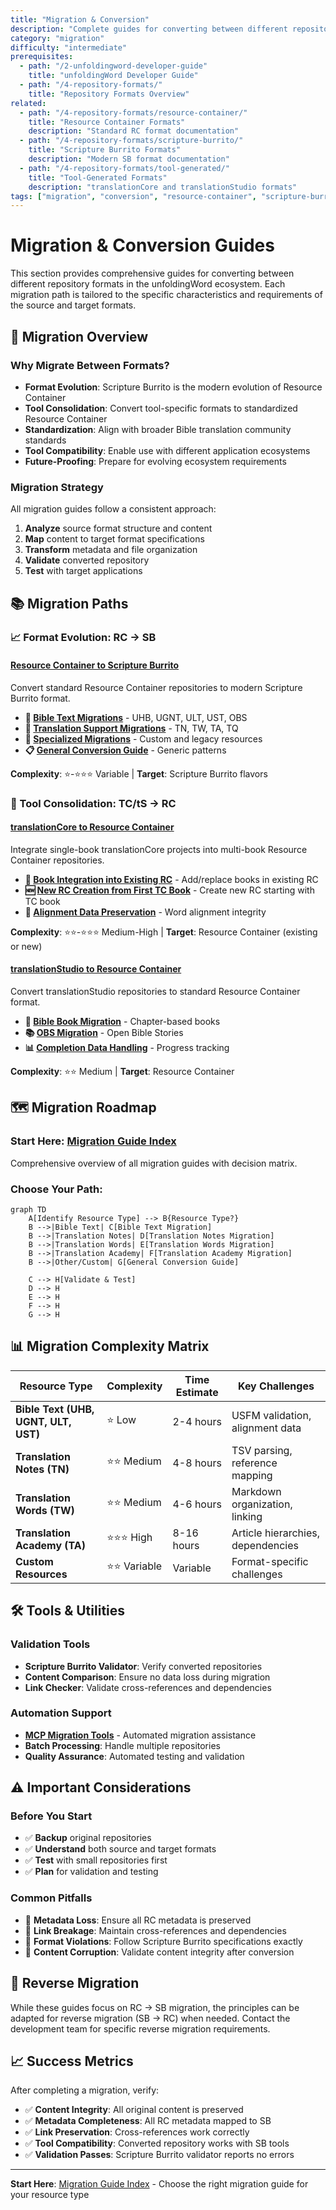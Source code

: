 ```yaml
---
title: "Migration & Conversion"
description: "Complete guides for converting between different repository formats in the unfoldingWord ecosystem"
category: "migration"
difficulty: "intermediate"
prerequisites:
  - path: "/2-unfoldingword-developer-guide"
    title: "unfoldingWord Developer Guide"
  - path: "/4-repository-formats/"
    title: "Repository Formats Overview"
related:
  - path: "/4-repository-formats/resource-container/"
    title: "Resource Container Formats"
    description: "Standard RC format documentation"
  - path: "/4-repository-formats/scripture-burrito/"
    title: "Scripture Burrito Formats"  
    description: "Modern SB format documentation"
  - path: "/4-repository-formats/tool-generated/"
    title: "Tool-Generated Formats"
    description: "translationCore and translationStudio formats"
tags: ["migration", "conversion", "resource-container", "scripture-burrito", "translationcore", "translationstudio"]
---
```


# Migration & Conversion Guides

This section provides comprehensive guides for converting between different repository formats in the unfoldingWord ecosystem. Each migration path is tailored to the specific characteristics and requirements of the source and target formats.

## 🎯 **Migration Overview**

### **Why Migrate Between Formats?**
- **Format Evolution**: Scripture Burrito is the modern evolution of Resource Container
- **Tool Consolidation**: Convert tool-specific formats to standardized Resource Container
- **Standardization**: Align with broader Bible translation community standards
- **Tool Compatibility**: Enable use with different application ecosystems
- **Future-Proofing**: Prepare for evolving ecosystem requirements

### **Migration Strategy**
All migration guides follow a consistent approach:
1. **Analyze** source format structure and content
2. **Map** content to target format specifications
3. **Transform** metadata and file organization
4. **Validate** converted repository
5. **Test** with target applications

## 📚 **Migration Paths**

### **📈 Format Evolution: RC → SB**

#### **[Resource Container to Scripture Burrito](rc-to-sb/)**
Convert standard Resource Container repositories to modern Scripture Burrito format.

- **📖 [Bible Text Migrations](rc-to-sb/bible-text/)** - UHB, UGNT, ULT, UST, OBS
- **📝 [Translation Support Migrations](rc-to-sb/translation-support/)** - TN, TW, TA, TQ
- **🔧 [Specialized Migrations](rc-to-sb/specialized/)** - Custom and legacy resources
- **📋 [General Conversion Guide](rc-to-sb/general-conversion-guide)** - Generic patterns

**Complexity**: ⭐-⭐⭐⭐ Variable | **Target**: Scripture Burrito flavors

### **🔧 Tool Consolidation: TC/tS → RC**

#### **[translationCore to Resource Container](tc-to-rc/)**
Integrate single-book translationCore projects into multi-book Resource Container repositories.

- **🔄 [Book Integration into Existing RC](tc-to-rc/book-integration)** - Add/replace books in existing RC
- **🆕 [New RC Creation from First TC Book](tc-to-rc/new-rc-creation)** - Create new RC starting with TC book
- **🔗 [Alignment Data Preservation](tc-to-rc/alignment-data-handling)** - Word alignment integrity

**Complexity**: ⭐⭐-⭐⭐⭐ Medium-High | **Target**: Resource Container (existing or new)

#### **[translationStudio to Resource Container](ts-to-rc/)**
Convert translationStudio repositories to standard Resource Container format.

- **📖 [Bible Book Migration](ts-to-rc/bible-book-migration)** - Chapter-based books
- **📚 [OBS Migration](ts-to-rc/obs-migration)** - Open Bible Stories
- **📊 [Completion Data Handling](ts-to-rc/completion-data-handling)** - Progress tracking

**Complexity**: ⭐⭐ Medium | **Target**: Resource Container

## 🗺️ **Migration Roadmap**

### **Start Here: [Migration Guide Index](migration-guide-index)**
Comprehensive overview of all migration guides with decision matrix.

### **Choose Your Path:**

```mermaid
graph TD
    A[Identify Resource Type] --> B{Resource Type?}
    B -->|Bible Text| C[Bible Text Migration]
    B -->|Translation Notes| D[Translation Notes Migration]
    B -->|Translation Words| E[Translation Words Migration]
    B -->|Translation Academy| F[Translation Academy Migration]
    B -->|Other/Custom| G[General Conversion Guide]
    
    C --> H[Validate & Test]
    D --> H
    E --> H
    F --> H
    G --> H
```

## 📊 **Migration Complexity Matrix**

| Resource Type | Complexity | Time Estimate | Key Challenges |
|---------------|------------|---------------|----------------|
| **Bible Text (UHB, UGNT, ULT, UST)** | ⭐ Low | 2-4 hours | USFM validation, alignment data |
| **Translation Notes (TN)** | ⭐⭐ Medium | 4-8 hours | TSV parsing, reference mapping |
| **Translation Words (TW)** | ⭐⭐ Medium | 4-6 hours | Markdown organization, linking |
| **Translation Academy (TA)** | ⭐⭐⭐ High | 8-16 hours | Article hierarchies, dependencies |
| **Custom Resources** | ⭐⭐ Variable | Variable | Format-specific challenges |

## 🛠️ **Tools & Utilities**

### **Validation Tools**
- **Scripture Burrito Validator**: Verify converted repositories
- **Content Comparison**: Ensure no data loss during migration
- **Link Checker**: Validate cross-references and dependencies

### **Automation Support**
- **[MCP Migration Tools](../automation/)** - Automated migration assistance
- **Batch Processing**: Handle multiple repositories
- **Quality Assurance**: Automated testing and validation

## ⚠️ **Important Considerations**

### **Before You Start**
- ✅ **Backup** original repositories
- ✅ **Understand** both source and target formats
- ✅ **Test** with small repositories first
- ✅ **Plan** for validation and testing

### **Common Pitfalls**
- 🚫 **Metadata Loss**: Ensure all RC metadata is preserved
- 🚫 **Link Breakage**: Maintain cross-references and dependencies  
- 🚫 **Format Violations**: Follow Scripture Burrito specifications exactly
- 🚫 **Content Corruption**: Validate content integrity after conversion

## 🔄 **Reverse Migration**

While these guides focus on RC → SB migration, the principles can be adapted for reverse migration (SB → RC) when needed. Contact the development team for specific reverse migration requirements.

## 📈 **Success Metrics**

After completing a migration, verify:

- ✅ **Content Integrity**: All original content is preserved
- ✅ **Metadata Completeness**: All RC metadata mapped to SB
- ✅ **Link Preservation**: Cross-references work correctly
- ✅ **Tool Compatibility**: Converted repository works with SB tools
- ✅ **Validation Passes**: Scripture Burrito validator reports no errors

---

**Start Here**: [Migration Guide Index](migration-guide-index) - Choose the right migration guide for your resource type
